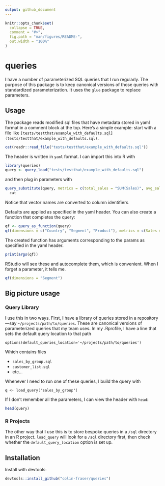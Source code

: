 ```yaml
---
output: github_document
---
```


<!-- README.md is generated from README.Rmd. Please edit that file -->

```r
knitr::opts_chunk$set(
  collapse = TRUE,
  comment = "#>",
  fig.path = "man/figures/README-",
  out.width = "100%"
)
```

# queries

<!-- badges: start -->
<!-- badges: end -->

I have a number of parameterized SQL queries that I run regularly. The purpose of this package is to keep canonical versions of those queries with standardized parameterization. It uses the `glue` package to replace parameters.

## Usage

The package reads modified sql files that have metadata stored in yaml format in a comment block at the top. Here's a simple example: start with a file like `[tests/testthat/example_with_defaults.sql](tests/testthat/example_with_defaults.sql)`. 

```r
cat(readr::read_file("tests/testthat/example_with_defaults.sql"))
```

The header is written in `yaml` format. I can import this into R with

```r
library(queries)
query <- query_load("tests/testthat/example_with_defaults.sql")
```

and then plug in parameters with

```r
query_substitute(query, metrics = c(total_sales = "SUM(Sales)", avg_sales = "AVG(Sales)")) %>% 
  cat
```

Notice that vector names are converted to column identifiers.

Defaults are applied as specified in the yaml header. You can also create a function that completes the query:

```r
qf <- query_as_function(query)
qf(dimensions = c("Country", "Segment", "Product"), metrics = c(Sales = "SUM(Sales)"))
```

The created function has arguments corresponding to the params as specified in the yaml header.

```r
print(args(qf))
```

RStudio will see these and autocomplete them, which is convenient. When I forget a parameter, it tells me.

```r
qf(dimensions = "Segment")
```


## Big picture usage

### Query Library

I use this in two ways. First, I have a library of queries stored in a repository—say `~/projects/path/to/queries`. These are canonical versions of parameterized queries that my team uses. In my .Rprofile, I have a line that sets the default query location to that path

`options(default_queries_location='~/projects/path/to/queries')`

Which contains files

- `sales_by_group.sql`
- `customer_list.sql`
- etc...

Whenever I need to run one of these queries, I build the query with

`q <- load_query('sales_by_group')`

If I don't remember all the parameters, I can view the header with `head`:
```r
head(query)
```

### R Projects
The other way that I use this is to store bespoke queries in a `/sql` directory in an R project. `load_query` will look for a `/sql` directory first, then check whether the `default_query_location` option is set up.

## Installation

Install with devtools:

``` r
devtools::install_github("colin-fraser/queries")
```
